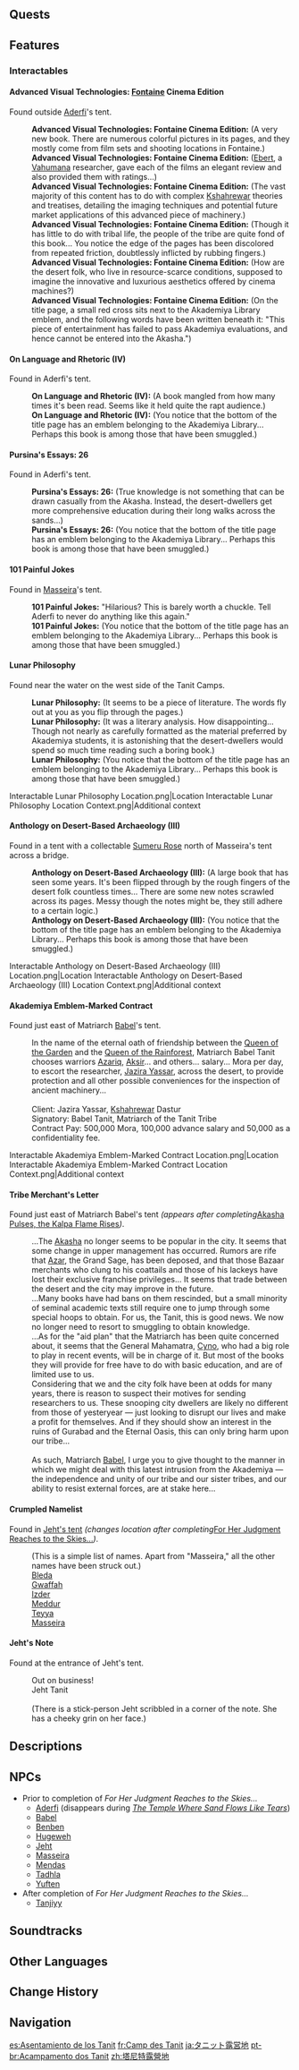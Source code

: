 {{Location Infobox
|image        = Tanit Camps.png
|type         = Subarea
|region       = Sumeru
|subregion    = Great Red Sand
|area         = Desert of Hadramaveth
}}
{{Location Intro|description=<p>{{If Self|Tanit Camps|It|Tanit Camps}} is home to the [[Tanit]] tribe. After completing the [[World Quest]] [[Her Foes Rage Like Great Waters...]], the Tanit are removed from the area, with the [[Vahumana]] researcher [[Tanjiyy]] replacing them.</p>}}
<!--
==Points of Interest==
{{Locations by Category Table|type=Points of Interest}}
-->
==Quests==
{{Quests by Category List|heo=1}}

==Features==
<!--
===Exploration===
''(To be added.)''
--><!--
===Enemies===
<!--
====Normal Bosses====
* {{Enemy}}
====Elite Enemies====
====Common Enemies====
--><!--
===Local Specialties===
''(To be added.)''
-->
===Interactables===
====Advanced Visual Technologies: [[Fontaine]] Cinema Edition====
Found outside [[Aderfi]]'s tent.
{{Dialogue Start}}
:'''Advanced Visual Technologies: Fontaine Cinema Edition:''' (A very new book. There are numerous colorful pictures in its pages, and they mostly come from film sets and shooting locations in Fontaine.)
:'''Advanced Visual Technologies: Fontaine Cinema Edition:''' ([[Ebert]], a [[Vahumana]] researcher, gave each of the films an elegant review and also provided them with ratings...)
:'''Advanced Visual Technologies: Fontaine Cinema Edition:''' (The vast majority of this content has to do with complex [[Kshahrewar]] theories and treatises, detailing the imaging techniques and potential future market applications of this advanced piece of machinery.)
:'''Advanced Visual Technologies: Fontaine Cinema Edition:''' (Though it has little to do with tribal life, the people of the tribe are quite fond of this book... You notice the edge of the pages has been discolored from repeated friction, doubtlessly inflicted by rubbing fingers.)
:'''Advanced Visual Technologies: Fontaine Cinema Edition:''' (How are the desert folk, who live in resource-scarce conditions, supposed to imagine the innovative and luxurious aesthetics offered by cinema machines?)
:'''Advanced Visual Technologies: Fontaine Cinema Edition:''' (On the title page, a small red cross sits next to the Akademiya Library emblem, and the following words have been written beneath it: "This piece of entertainment has failed to pass Akademiya evaluations, and hence cannot be entered into the Akasha.")
{{Dialogue End}}

====On Language and Rhetoric (IV)====
Found in Aderfi's tent.
{{Dialogue Start}}
:'''On Language and Rhetoric (IV):''' (A book mangled from how many times it's been read. Seems like it held quite the rapt audience.)
:'''On Language and Rhetoric (IV):''' (You notice that the bottom of the title page has an emblem belonging to the Akademiya Library... Perhaps this book is among those that have been smuggled.)
{{Dialogue End}}

====Pursina's Essays: 26====
Found in Aderfi's tent.
{{Dialogue Start}}
:'''Pursina's Essays: 26:''' (True knowledge is not something that can be drawn casually from the Akasha. Instead, the desert-dwellers get more comprehensive education during their long walks across the sands...)
:'''Pursina's Essays: 26:''' (You notice that the bottom of the title page has an emblem belonging to the Akademiya Library... Perhaps this book is among those that have been smuggled.)
{{Dialogue End}}

====101 Painful Jokes====
Found in [[Masseira]]'s tent.
{{Dialogue Start}}
:'''101 Painful Jokes:''' "Hilarious? This is barely worth a chuckle. Tell Aderfi to never do anything like this again."
:'''101 Painful Jokes:''' (You notice that the bottom of the title page has an emblem belonging to the Akademiya Library... Perhaps this book is among those that have been smuggled.)
{{Dialogue End}}

====Lunar Philosophy====
Found near the water on the west side of the Tanit Camps.
{{Dialogue Start}}
:'''Lunar Philosophy:''' (It seems to be a piece of literature. The words fly out at you as you flip through the pages.)
:'''Lunar Philosophy:''' (It was a literary analysis. How disappointing... Though not nearly as carefully formatted as the material preferred by Akademiya students, it is astonishing that the desert-dwellers would spend so much time reading such a boring book.)
:'''Lunar Philosophy:''' (You notice that the bottom of the title page has an emblem belonging to the Akademiya Library... Perhaps this book is among those that have been smuggled.)
{{Dialogue End}}
<gallery>
Interactable Lunar Philosophy Location.png|Location
Interactable Lunar Philosophy Location Context.png|Additional context
</gallery>

====Anthology on Desert-Based Archaeology (III)====
Found in a tent with a collectable [[Sumeru Rose]] north of Masseira's tent across a bridge.
{{Dialogue Start}}
:'''Anthology on Desert-Based Archaeology (III):''' (A large book that has seen some years. It's been flipped through by the rough fingers of the desert folk countless times... There are some new notes scrawled across its pages. Messy though the notes might be, they still adhere to a certain logic.)
:'''Anthology on Desert-Based Archaeology (III):''' (You notice that the bottom of the title page has an emblem belonging to the Akademiya Library... Perhaps this book is among those that have been smuggled.)
{{Dialogue End}}
<gallery>
Interactable Anthology on Desert-Based Archaeology (III) Location.png|Location
Interactable Anthology on Desert-Based Archaeology (III) Location Context.png|Additional context
</gallery>

====Akademiya Emblem-Marked Contract====
Found just east of Matriarch [[Babel]]'s tent.
{{Dialogue Start}}
:In the name of the eternal oath of friendship between the [[Nabu Malikata|Queen of the Garden]] and the [[Greater Lord Rukkhadevata|Queen of the Rainforest]], Matriarch Babel Tanit chooses warriors [[Azariq]], [[Aksir]]... and others... salary... Mora per day, to escort the researcher, [[Jazira Yassar]], across the desert, to provide protection and all other possible conveniences for the inspection of ancient machinery...<br><br>
:Client: Jazira Yassar, [[Kshahrewar]] Dastur<br>
:Signatory: Babel Tanit, Matriarch of the Tanit Tribe<br>
:Contract Pay: 500,000 Mora, 100,000 advance salary and 50,000 as a confidentiality fee.
{{Dialogue End}}
<gallery>
Interactable Akademiya Emblem-Marked Contract Location.png|Location
Interactable Akademiya Emblem-Marked Contract Location Context.png|Additional context
</gallery>

====Tribe Merchant's Letter====
Found just east of Matriarch Babel's tent ''(appears after completing ''[[Akasha Pulses, the Kalpa Flame Rises]]'')''.
{{Dialogue Start}}
:...The [[Akasha]] no longer seems to be popular in the city. It seems that some change in upper management has occurred. Rumors are rife that [[Azar]], the Grand Sage, has been deposed, and that those Bazaar merchants who clung to his coattails and those of his lackeys have lost their exclusive franchise privileges... It seems that trade between the desert and the city may improve in the future.<br>
:...Many books have had bans on them rescinded, but a small minority of seminal academic texts still require one to jump through some special hoops to obtain. For us, the Tanit, this is good news. We now no longer need to resort to smuggling to obtain knowledge.<br>
:...As for the "aid plan" that the Matriarch has been quite concerned about, it seems that the General Mahamatra, [[Cyno]], who had a big role to play in recent events, will be in charge of it. But most of the books they will provide for free have to do with basic education, and are of limited use to us.<br>
:Considering that we and the city folk have been at odds for many years, there is reason to suspect their motives for sending researchers to us. These snooping city dwellers are likely no different from those of yesteryear &mdash; just looking to disrupt our lives and make a profit for themselves. And if they should show an interest in the ruins of Gurabad and the Eternal Oasis, this can only bring harm upon our tribe...<br><br>
:As such, Matriarch [[Babel]], I urge you to give thought to the manner in which we might deal with this latest intrusion from the Akademiya &mdash; the independence and unity of our tribe and our sister tribes, and our ability to resist external forces, are at stake here...
{{Dialogue End}}

====Crumpled Namelist====
Found in [[Crumpled Namelist|Jeht's tent]] ''(changes location after completing ''[[For Her Judgment Reaches to the Skies...]]'')''.
{{Dialogue Start}}
:(This is a simple list of names. Apart from "Masseira," all the other names have been struck out.)
:[[Bleda]]
:[[Gwaffah]]
:[[Izder]]
:[[Meddur]]
:[[Teyya]]
:[[Masseira]]
{{Dialogue End}}

====Jeht's Note====
Found at the entrance of Jeht's tent.{{verify|available after starting ''[[Her Foes Rage Like Great Waters...]]''?}}
{{Dialogue Start}}
: Out on business!
: Jeht Tanit<br><br>
: (There is a stick-person Jeht scribbled in a corner of the note. She has a cheeky grin on her face.)
{{Dialogue End}}

==Descriptions==
{{Description/Viewpoint|The Tanit Encampment}}

==NPCs==
* Prior to completion of ''For Her Judgment Reaches to the Skies...''
** [[Aderfi]] (disappears during ''[[The Temple Where Sand Flows Like Tears]]'')
** [[Babel]]
** [[Benben]]
** [[Hugeweh]]
** [[Jeht]]
** [[Masseira]]
** [[Mendas]]
** [[Tadhla]]
** [[Yuften]]
* After completion of ''For Her Judgment Reaches to the Skies...''
** [[Tanjiyy]]

==Soundtracks==
{{Soundtracks by Category Table|type=location}}

==Other Languages==
{{Other Languages
|en      = Tanit Camps
|zhs     = 塔尼特露营地
|zhs_rm  = Tǎnítè Lùyíngdì
|zht     = 塔尼特露營地
|zht_rm  = Tǎnítè Lùyíngdì
|zh_tl   = Tanit Campgrounds
|ja      = タニット露営地
|ja_rm   = Tanitto Roeichi
|ja_tl   = Tanit Campgrounds
|ko      = 타니트 야영지
|ko_tl   = Tanit Campsite
|es      = Asentamiento de los Tanit
|es_tl   = Tanit Settlement
|fr      = Camp des Tanit
|fr_tl   = Tanit Camp
|ru      = Лагерь Танит
|ru_tl   = Tanit Camp
|th      = Tanit Camps
|vi      = Doanh Trại Tanit
|vi_tl   = 
|de      = Tanit-Lager
|de_tl   = Tanit Camp
|id      = Tanit Camps
|pt      = Acampamentos dos Tanit
|pt_tl   = 
|tr      = Tanit Kampları
|tr_tl   = Tanit Camps
|it      = Accampamenti Tanit
|it_tl   = Tanit Camps
}}

==Change History==
{{Change History|3.4}}

==Navigation==
{{Area Navbox|Sumeru}}

[[es:Asentamiento de los Tanit]]
[[fr:Camp des Tanit]]
[[ja:タニット露営地]]
[[pt-br:Acampamento dos Tanit]]
[[zh:塔尼特露營地]]
